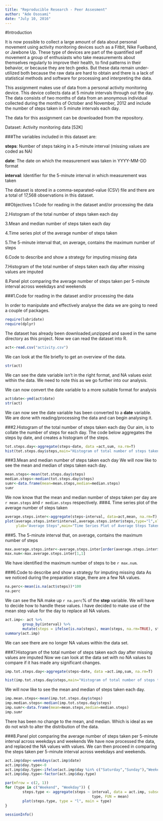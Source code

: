 ```yaml
---
title: "Reproducible Research - Peer Assesment"
author: "Ade Ososami"
date: "July 10, 2016"
---
```


#Introduction

It is now possible to collect a large amount of data about personal movement using activity monitoring devices such as a Fitbit, Nike Fuelband, or Jawbone Up. These type of devices are part of the quantified self movement a group of enthusiasts who take measurements about themselves regularly to improve their health, to find patterns in their behavior, or because they are tech geeks. But these data remain under-utilized both because the raw data are hard to obtain and there is a lack of statistical methods and software for processing and interpreting the data.

This assignment makes use of data from a personal activity monitoring device. This device collects data at 5 minute intervals through out the day. The data consists of two months of data from an anonymous individual collected during the months of October and November, 2012 and include the number of steps taken in 5 minute intervals each day.

The data for this assignment can be downloaded from the repository.

Dataset: Activity monitoring data [52K]

###The variables included in this dataset are:

**steps**: Number of steps taking in a 5-minute interval (missing values are coded as NA)

**date**: The date on which the measurement was taken in YYYY-MM-DD format

**interval**: Identifier for the 5-minute interval in which measurement was taken

The dataset is stored in a comma-separated-value (CSV) file and there are a total of 17,568 observations in this dataset.

##Objectives
1.Code for reading in the dataset and/or processing the data

2.Histogram of the total number of steps taken each day

3.Mean and median number of steps taken each day

4.Time series plot of the average number of steps taken

5.The 5-minute interval that, on average, contains the maximum number of steps

6.Code to describe and show a strategy for imputing missing data

7.Histogram of the total number of steps taken each day after missing values are imputed

8.Panel plot comparing the average number of steps taken per 5-minute interval across weekdays and weekends


###1.Code for reading in the dataset and/or processing the data

In order to manipulate and effectively analyse the data we are going to need a couple of packages.

```r
require(lubridate)
require(dplyr)
```
The dataset has already been downloaded,unzipped and saved in the same directory as this project. Now we can read the dataset into R.

```r
act<-read.csv("activity.csv")
```
We can look at the file briefly to get an overview of the data. 

```r
str(act)
```
We can see the date variable isn't in the right format, and NA values exist within the data. We need to note this as we go further into our analysis. 

We can now convert the date variable to a more suitable format for analysis
```r
act$date<-ymd(act$date)
str(act)
```
We can now see the date variable has been converted to a **date** variable. 
We are done with reading/processing the data and can begin analysing it. 

###2.Histogram of the total number of steps taken each day
Our aim, is to collate the number of steps for each day. The code below aggregates the steps by date, and creates a histogram of the steps.
```r
tot.steps.day<-aggregate(steps~date, data =act,sum, na.rm=T)
hist(tot.steps.day$steps,main="Histogram of total number of steps taken each day",xlab="Total Steps By Day")
```

###3.Mean and median number of steps taken each day 
We will now like to see the mean and median of steps taken each day.
```r
mean.steps<-mean(tot.steps.day$steps)
median.steps<-median(tot.steps.day$steps)
sumr<-data.frame(mean=mean.steps,median=median.steps)
sumr
```
We now know that the mean and median number of steps taken per day are `r mean.steps` and `r median.steps` respectively.
###4. Time series plot of the average number of steps taken
```r
average.steps.inter<-aggregate(steps~interval, data=act,mean, na.rm=T)
plot(average.steps.inter$interval,average.steps.inter$steps,type="l",xlab="Intervals",
     ylab="Average Steps",main="Time Series Plot of Average Steps Taken")
```

###5. The 5-minute interval that, on average, contains the maximum number of steps
```r
max.average.steps.inter<-average.steps.inter[order(average.steps.inter$steps, decreasing=T),]
max.num<-max.average.steps.inter[1,1]
```
We have identified the maximum number of steps to be `r max.num`.

###6.Code to describe and show a strategy for imputing missing data
As we noticed during the preparation stage, there are a few NA values.

```r
na.perc<-mean(is.na(act$steps))*100
na.perc
```
We can see the NA make up `r na.perc`% of the **step** variable. We will have to decide how to handle these values. 
I have decided to make use of the mean step value for the day to replace all NA values. 

```r
act.imp<- act %>%
        group_by(interval) %>%
        mutate(steps = ifelse(is.na(steps), mean(steps, na.rm=TRUE), steps))
summary(act.imp)
```
We can see there are no longer NA values within the data set.

###7.Histogram of the total number of steps taken each day after missing values are imputed
Now we can look at the data set with no NA values to compare if it has made any significant changes.
```r
imp.tot.steps.day<-aggregate(steps~date, data =act.imp,sum, na.rm=T)

hist(imp.tot.steps.day$steps,main="Histogram of total number of steps taken each day(Imputed Data)")
```

We will now like to see the mean and median of steps taken each day.
```r
imp.mean.steps<-mean(imp.tot.steps.day$steps)
imp.median.steps<-median(imp.tot.steps.day$steps)
imp.sumr<-data.frame(mean=mean.steps,median=median.steps)
imp.sumr
```
There has been no change to the mean, and median. Which is ideal as we do not wish to alter the distribution of the data. 

###8.Panel plot comparing the average number of steps taken per 5-minute interval across weekdays and weekends
We have now processed the data, and replaced the NA values with values. We can then proceed in comparing the steps taken per 5-minute interval across weekdays and weekends.
```r
act.imp$day<-weekdays(act.imp$date)
act.imp$day.type<-0
act.imp$day.type<-ifelse(act.imp$day %in% c("Saturday","Sunday"),"Weekend","Weekday")
act.imp$day.type<-factor(act.imp$day.type)

par(mfrow = c(2, 1))
for (type in c("Weekend", "Weekday")) {
        steps.type <- aggregate(steps ~ interval, data = act.imp, subset = act.imp$day.type == 
                                        type, FUN = mean)
        plot(steps.type, type = "l", main = type)
}
```
```r
sessionInfo()
```
